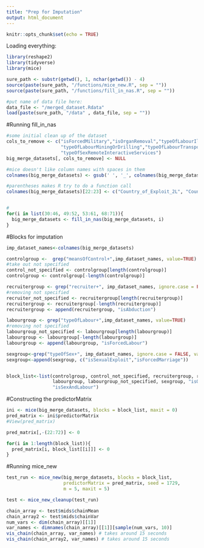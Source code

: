 ```yaml
---
title: "Prep for Imputation"
output: html_document
---
```


```r
knitr::opts_chunk$set(echo = TRUE)
```

Loading everything:
```r
library(reshape2)
library(tidyverse)
library(mice)

sure_path <- substr(getwd(), 1, nchar(getwd()) - 4)
source(paste(sure_path, "/functions/mice_new.R", sep = ""))
source(paste(sure_path, "/functions/fill_in_nas.R", sep = ""))

#put name of data file here:
data_file <- "/merged_dataset.Rdata"
load(paste(sure_path, "/data" , data_file, sep = ""))
```


#Running fill_in_nas

```r
#some initial clean up of the dataset
cols_to_remove <- c("isForcedMilitary","isOrganRemoval","typeOfLabourIllicitActivities",
                    "typeOfLabourMiningOrDrilling","typeOfLabourTransportation",
                    "typeOfSexRemoteInteractiveServices")
big_merge_datasets[, cols_to_remove] <- NULL

#mice doesn't like column names with spaces in them
colnames(big_merge_datasets) <- gsub(' ', '_', colnames(big_merge_datasets))

#parentheses makes R try to do a function call
colnames(big_merge_datasets)[22:23] <- c("Country_of_Exploit_2L", "Country_of_Citizenship_2L")


#
for(i in list(30:46, 49:52, 53:61, 68:71)){
  big_merge_datasets <- fill_in_nas(big_merge_datasets, i)
}
```


#Blocks for imputation
```r
imp_dataset_names<-colnames(big_merge_datasets)

controlgroup <-  grep("meansOfControl+",imp_dataset_names, value=TRUE)
#take out not specified
control_not_specified <- controlgroup[length(controlgroup)]
controlgroup <- controlgroup[-length(controlgroup)]

recruitergroup <- grep("recruiter+", imp_dataset_names, ignore.case = FALSE, value=TRUE)
#removing not specified
recruiter_not_specified <- recruitergroup[length(recruitergroup)]
recruitergroup <- recruitergroup[-length(recruitergroup)]
recruitergroup <- append(recruitergroup, "isAbduction")

labourgroup <- grep("typeOfLabour+",imp_dataset_names, value=TRUE)
#removing not specified 
labourgroup_not_specified <- labourgroup[length(labourgroup)]
labourgroup <- labourgroup[-length(labourgroup)]
labourgroup <- append(labourgroup, "isForcedLabour")

sexgroup<-grep("typeOfSex+", imp_dataset_names, ignore.case = FALSE, value=TRUE)
sexgroup<-append(sexgroup, c("isSexualExploit","isForcedMarriage"))


block_list<-list(controlgroup, control_not_specified, recruitergroup, recruiter_not_specified,
                 labourgroup, labourgroup_not_specified, sexgroup, "isOtherExploit",
                 "isSexAndLabour")
```


#Constructing the predictorMatrix
```r
ini <- mice(big_merge_datasets, blocks = block_list, maxit = 0)
pred_matrix <- ini$predictorMatrix
#View(pred_matrix)

pred_matrix[,-(22:72)] <- 0

for(i in 1:length(block_list)){
  pred_matrix[i, block_list[[i]]] <- 0
}
```

#Running mice_new
```r
test_run <- mice_new(big_merge_datasets, blocks = block_list, 
                     predictorMatrix = pred_matrix, seed = 1729,
                     m = 5, maxit = 5)

test <- mice_new_cleanup(test_run)

chain_array <- test$mids$chainMean
chain_array2 <- test$mids$chainVar
num_vars <- dim(chain_array)[[1]]
var_names <- dimnames(chain_array)[[1]][sample(num_vars, 10)]
vis_chain(chain_array, var_names) # takes around 15 seconds
vis_chain(chain_array2, var_names) # takes around 15 seconds



```

